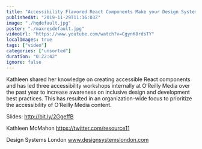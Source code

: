 ```yaml
---
title: "Accessibility Flavored React Components Make your Design System Delicious - Kathleen McMahon - DSL19"
publishedAt: "2019-11-29T11:16:03Z"
image: "./hqdefault.jpg"
poster: "./maxresdefault.jpg"
videoUrl: "https://www.youtube.com/watch?v=CgynK8rdsTY"
localImages: true
tags: ["video"]
categories: ["unsorted"]
duration: "0:22:42"
ignore: false
---
```

Kathleen shared her knowledge on creating accessible React components and has led three accessibility workshops internally at O’Reilly Media over the past year to increase awareness on inclusive design and development best practices. This has resulted in an organization-wide focus to prioritize the accessibility of  O’Reilly Media content.

Slides: http://bit.ly/2GgeffB

Kathleen McMahon
https://twitter.com/resource11

Design Systems London 
www.designsystemslondon.com
